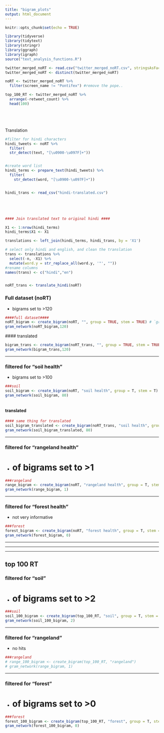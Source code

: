 ```yaml
---
title: "bigram_plots"
output: html_document
---
```


```r
knitr::opts_chunk$set(echo = TRUE)
```


```r
library(tidyverse)
library(tidytext)
library(stringr)
library(ggraph)
library(igraph)
source("text_analysis_functions.R")

twitter_merged_noRT <- read.csv("twitter_merged_noRT.csv", stringsAsFactors = FALSE)
twitter_merged_noRT <- distinct(twitter_merged_noRT)

noRT <- twitter_merged_noRT %>% 
  filter(screen_name != "Pontifex") #remove the pope..

top_100_RT <- twitter_merged_noRT %>% 
  arrange(-retweet_count) %>% 
  head(100)






```

Translation
```r

#filter for hindi characters
hindi_tweets <- noRT %>% 
  filter(
  str_detect(text, "[\u0900-\u097F]+"))


#create word list
hindi_terms <- prepare_text(hindi_tweets) %>% 
  filter(
    str_detect(word, "[\u0900-\u097F]+"))


hindi_trans <- read_csv("hindi-translated.csv")





#### Join translated text to original hindi ####

X1 <- 1:nrow(hindi_terms)
hindi_terms$X1 <- X1

translations <- left_join(hindi_terms, hindi_trans, by = 'X1')

# select only hindi and english, and clean the translation
trans <- translations %>% 
  select(-n, -X1) %>% 
  mutate(word.y = str_replace_all(word.y, '"', ""))
#rename columns
names(trans) <- c("hindi","en")


noRT_trans <- translate_hindi(noRT)

```


### Full dataset (noRT)
- bigrams set to >120
```r
####full dataset####
noRT_bigram <- create_bigram(noRT, "", group = TRUE, stem = TRUE) # `group = T` groups terms into umbrella terms
gram_network(noRT_bigram,120)

```
  
  #### translated
```r
bigram_trans <- create_bigram(noRT_trans, "", group = TRUE, stem = TRUE)
gram_network(bigram_trans,120)
```
  
  ***  
    
  
          
### filtered for "soil health"
- bigrams set to >100
```r
###soil
soil_bigram <- create_bigram(noRT, "soil health", group = T, stem = T)
gram_network(soil_bigram, 80)



```
  
#### translated
```r
#### same thing for translated
soil_bigram_translated <- create_bigram(noRT_trans, "soil health", group = T, stem = T)
gram_network(soil_bigram_translated, 80)
```
  
  ***  
  
### filtered for "rangeland health"
- # of bigrams set to >1
```r
###rangeland
range_bigram <- create_bigram(noRT, "rangeland health", group = T, stem = T)
gram_network(range_bigram, 1)
```
  
  ***  
  
### filtered for "forest health"
- not very informative 
```r
###forest
forest_bigram <- create_bigram(noRT, "forest health", group = T, stem = T)
gram_network(forest_bigram, 0)
```
  
    
    
***
***
***

## top 100 RT  
  
  
### filtered for "soil"
- # of bigrams set to >2
```r
###soil
soil_100_bigram <- create_bigram(top_100_RT, "soil", group = T, stem = T)
gram_network(soil_100_bigram, 2)
```
  
  ***  
  
### filtered for "rangeland"
- no hits
```r
###rangeland
# range_100_bigram <- create_bigram(top_100_RT, "rangeland")
# gram_network(range_bigram, 1)
```
  
  ***  
  
### filtered for "forest"
- # of bigrams set to >0
```r
###forest
forest_100_bigram <- create_bigram(top_100_RT, "forest", group = T, stem = T)
gram_network(forest_100_bigram, 0)
```
